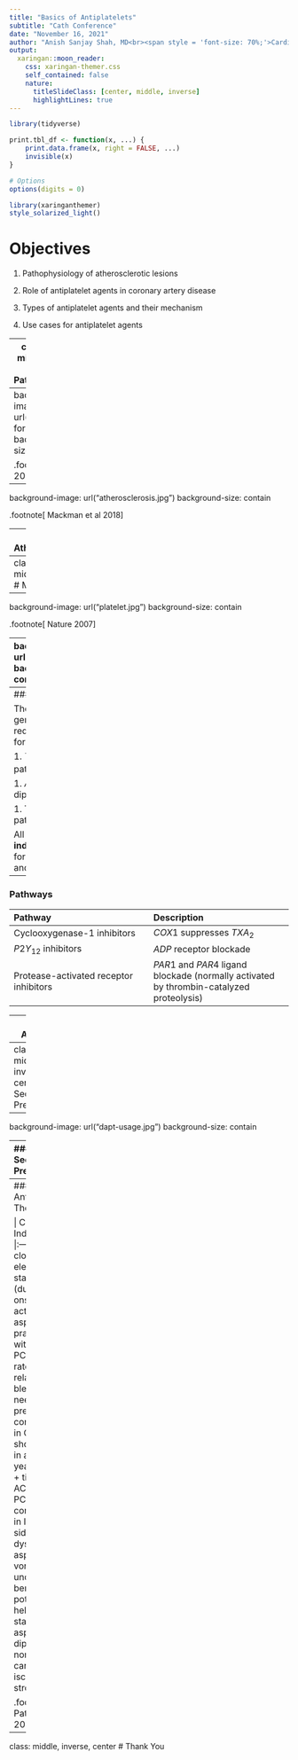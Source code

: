 ```yaml
---
title: "Basics of Antiplatelets"
subtitle: "Cath Conference"
date: "November 16, 2021"
author: "Anish Sanjay Shah, MD<br><span style = 'font-size: 70%;'>Cardiology Fellow<br>University of Illinois at Chicago</span>"
output:
  xaringan::moon_reader:
    css: xaringan-themer.css
    self_contained: false
    nature:
      titleSlideClass: [center, middle, inverse]
      highlightLines: true
---
```


```r
library(tidyverse)

print.tbl_df <- function(x, ...) {
	print.data.frame(x, right = FALSE, ...)
	invisible(x)
}

# Options
options(digits = 0)
```

```r
library(xaringanthemer)
style_solarized_light()
```

# Objectives

1. Pathophysiology of atherosclerotic lesions

1. Role of antiplatelet agents in coronary artery disease

1. Types of antiplatelet agents and their mechanism

1. Use cases for antiplatelet agents

---
class: center, middle, inverse
# Pathophysiology

---
background-image: url("plaque-formation.jpg")
background-size: contain

.footnote[
NEJM 2007
]

---
background-image: url("atherosclerosis.jpg")
background-size: contain

.footnote[
Mackman et al 2018
]

---
### Atherosclerosis

- Leads to narrowing of the arterial lumen, allowing for tissue ischemia to occur with increased metabolic demands (e.g. coronary ischemia with angina)

- Increases risk for plaque rupture or erosion $\rightarrow$ intravascular thrombi

- Arterial thrombi are _white clots_ which are primarily platelets, stabilized by fibrin and tissue factor (that triggers coagulation cascade)

- Both platelet activation and coagulation cascade occur in parallel

---
class: center, middle, inverse
# Mechanisms

---
background-image: url("platelet.jpg")
background-size: contain

.footnote[
Nature 2007
]

---
background-image: url("mechanisms.jpg")
background-size: contain

.footnote[
Patrono et al 2017 (JACC)
]

---
### Pharmacology 

There are three general, non-redundant pathways for platelet activation. 

1. $TXA_{2}$ (thromboxane) pathway

1. $ADP$ (adenosine diphosphate) pathway

1. Thrombin-activated pathways

All transduce __independent__ signals for platelet activation, and are thus __additive__.

---
### Pathways

| Pathway | Description |
|:--- |:--- |
| Cyclooxygenase-1 inhibitors | $COX1$ suppresses $TXA_{2}$ |
| $P2Y_{12}$ inhibitors | $ADP$ receptor blockade |
| Protease-activated receptor inhibitors | $PAR1$ and $PAR4$ ligand blockade (normally activated by thrombin-catalyzed proteolysis) |

---
### Agents

| Mechanism | Subtypes | Drugs |
| --- | --- | --- |
| $COX$ inhibitors | type 1 | aspirin | 
| $COX$ inhibitors | type 2 | NSAIDs | 
| $P_{2}Y_{12}$ receptor blockers | irreversible | ticlopidine, clopidogrel, prasugrel |
| $P_{2}Y_{12}$ receptor blockers | reversible | ticagrelor, cangrelor |
| $GPII_{a}III_{b}$ inhibitors | monoclonal Ab | abciximab |
| $GPII_{a}III_{b}$ inhibitors | synthetic | eptifibatide, tirofiban |
| $PDE$ inhibitors | | dipyridamole, cilostazol | 
| $PAR$ inhibitors | type 1 | vorapaxar |

---
class: middle, inverse, center
# Secondary Prevention

---
background-image: url("dapt-usage.jpg")
background-size: contain

---
### Secondary Prevention

.pull-left[
#### Stable Coronary Artery Disease

With no intervention: 

- SAPT with low-dose aspirin
- SAPT with clopidogrel as an _alternative_ 

With PCI (DES):

- DAPT for 6 months

]

.pull-right[
#### Acute Coronary Syndrome

With PCI (DES):

- DAPT for 12 months (and then SAPT)
- Can decrease to 6 months based on bleeding risk

_However, data is increasing for reducing the duration of DAPT._

]

Even with antiplatelet therapy, __2-5%__ of CAD/PAD patients have __MACE__.

---
### Dual Antiplatelet Therapy

| Combination | Indication |
|:--- |:--- |
| aspirin $+$ clopidogrel | elective PCI for stable CAD (due to slower onset of action) |
| aspirin $+$ prasugrel | ACS with planned PCI (higher rate of CABG-related bleeding), no need to preload, contraindicated in CVA, no shown benefit in age $\gt$ 75 years |
| aspirin $+$ ticagrelor | ACS with either PCI or CABG, contraindicated in ICH, 10% side effect of dyspnea |
| aspirin $+$ vorapaxar | unclear benefit, potentially helpful in stable PAD |
| aspirin $+$ dipyridamole | non-cardioembolic ischemic stroke/TIA |


.footnote[
Patrono et al 2017 (JACC)
]

---
class: middle, inverse, center
# Thank You

